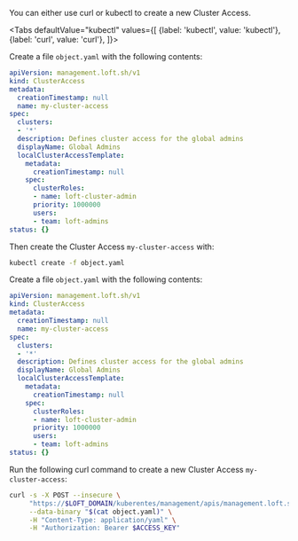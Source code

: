 

You can either use curl or kubectl to create a new Cluster Access.

<Tabs
    defaultValue="kubectl"
    values={[
      {label: 'kubectl', value: 'kubectl'},
      {label: 'curl', value: 'curl'},
    ]}>
  <TabItem value="kubectl">


Create a file `object.yaml` with the following contents:
```yaml
apiVersion: management.loft.sh/v1
kind: ClusterAccess
metadata:
  creationTimestamp: null
  name: my-cluster-access
spec:
  clusters:
  - '*'
  description: Defines cluster access for the global admins
  displayName: Global Admins
  localClusterAccessTemplate:
    metadata:
      creationTimestamp: null
    spec:
      clusterRoles:
      - name: loft-cluster-admin
      priority: 1000000
      users:
      - team: loft-admins
status: {}

```

Then create the Cluster Access `my-cluster-access` with:
```bash
kubectl create -f object.yaml 
```


  </TabItem>
  <TabItem value="curl">


Create a file `object.yaml` with the following contents:
```yaml
apiVersion: management.loft.sh/v1
kind: ClusterAccess
metadata:
  creationTimestamp: null
  name: my-cluster-access
spec:
  clusters:
  - '*'
  description: Defines cluster access for the global admins
  displayName: Global Admins
  localClusterAccessTemplate:
    metadata:
      creationTimestamp: null
    spec:
      clusterRoles:
      - name: loft-cluster-admin
      priority: 1000000
      users:
      - team: loft-admins
status: {}

```

Run the following curl command to create a new Cluster Access `my-cluster-access`:
```bash
curl -s -X POST --insecure \
     "https://$LOFT_DOMAIN/kuberentes/management/apis/management.loft.sh/v1/clusteraccesses" \
     --data-binary "$(cat object.yaml)" \
     -H "Content-Type: application/yaml" \
     -H "Authorization: Bearer $ACCESS_KEY"
```


  </TabItem>
</Tabs>
